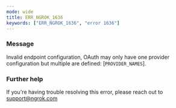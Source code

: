```yaml
---
mode: wide
title: ERR_NGROK_1636
keywords: ["ERR_NGROK_1636", "error 1636"]
---
```



### Message

Invalid endpoint configuration, OAuth may only have one provider configuration but multiple are defined: [`PROVIDER_NAMES`].

<ErrorDetails />

### Further help

If you're having trouble resolving this error, please reach out to [support@ngrok.com](mailto:support@ngrok.com?subject=Help%20with%20ERR_NGROK_1636)

